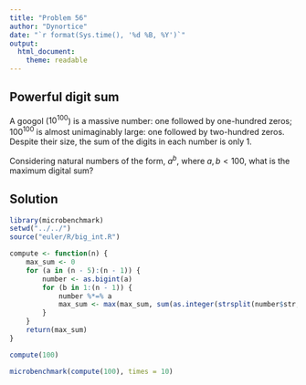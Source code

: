 ```yaml
---
title: "Problem 56"
author: "Dynortice"
date: "`r format(Sys.time(), '%d %B, %Y')`"
output:
  html_document:
    theme: readable
---
```

## Powerful digit sum

A googol ($10^{100}$) is a massive number: one followed by one-hundred zeros; $100^{100}$ is almost unimaginably large: one followed by two-hundred zeros. Despite their size, the sum of the digits in each number is only $1$.

Considering natural numbers of the form, $a^b$, where $a, b < 100$, what is the maximum digital sum?

## Solution
```r
library(microbenchmark)
setwd("../../")
source("euler/R/big_int.R")
```
```r
compute <- function(n) {
    max_sum <- 0
    for (a in (n - 5):(n - 1)) {
        number <- as.bigint(a)
        for (b in 1:(n - 1)) {
            number %*=% a
            max_sum <- max(max_sum, sum(as.integer(strsplit(number$str, NULL)[[1]])))
        }
    }
    return(max_sum)
}
```
```r
compute(100)
```
```r
microbenchmark(compute(100), times = 10)
```